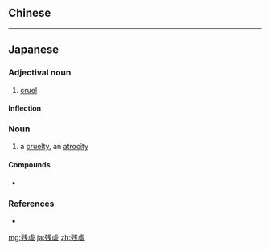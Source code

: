 {{also|殘虐}}
==Chinese==
{{zh-see|殘虐}}

----

==Japanese==
{{ja-kanjitab|ざん|ぎゃく|yomi=on}}

===Adjectival noun===
{{ja-adj|infl=na|ざんぎゃく|kyu=殘虐}}

# [[cruel]]
#: {{ja-usex|残虐な行為|ざんぎゃく な こうい|cruel deed}}

====Inflection====
{{ja-na|ざんぎゃく}}

===Noun===
{{ja-noun|ざんぎゃく|kyu=殘虐}}

# a [[cruelty]], an [[atrocity]]

====Compounds====
* {{l|ja|残虐的}}

===References===
* {{R:Shogakukan}}

[[mg:残虐]]
[[ja:残虐]]
[[zh:残虐]]